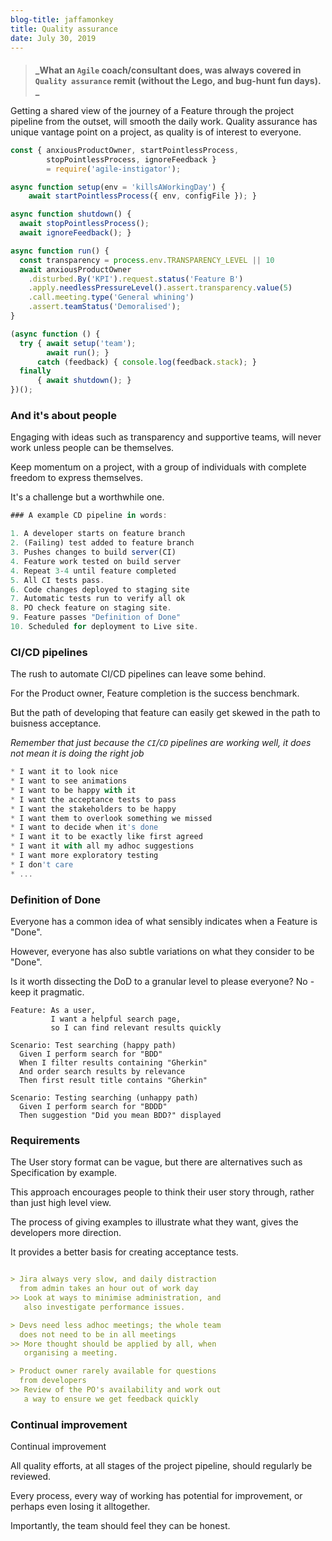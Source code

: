 ```yaml
---
blog-title: jaffamonkey
title: Quality assurance
date: July 30, 2019
---
```



####

> **_What an `Agile` coach/consultant does, was always covered in `Quality assurance` remit (without the Lego, and bug-hunt fun days). _**

Getting a shared view of the journey of a Feature through the project pipeline from the outset, will smooth the daily work. Quality assurance has unique vantage point on a project, as quality is of interest to everyone.

<CodeWave>

```jsx
const { anxiousProductOwner, startPointlessProcess, 
        stopPointlessProcess, ignoreFeedback }
        = require('agile-instigator');

async function setup(env = 'killsAWorkingDay') {
    await startPointlessProcess({ env, configFile }); }

async function shutdown() {
  await stopPointlessProcess();
  await ignoreFeedback(); }

async function run() {
  const transparency = process.env.TRANSPARENCY_LEVEL || 10
  await anxiousProductOwner
    .disturbed.By('KPI').request.status('Feature B') 
    .apply.needlessPressureLevel().assert.transparency.value(5)
    .call.meeting.type('General whining')
    .assert.teamStatus('Demoralised');
}

(async function () {
  try { await setup('team');
        await run(); } 
      catch (feedback) { console.log(feedback.stack); } 
  finally 
      { await shutdown(); }
})();
```

### And it's about people

Engaging with ideas such as transparency and supportive teams, will never work unless people can be themselves.

Keep momentum on a project, with a group of individuals with complete freedom to express themselves.

It's a challenge but a worthwhile one.

```jsx
### A example CD pipeline in words:

1. A developer starts on feature branch
2. (Failing) test added to feature branch
3. Pushes changes to build server(CI)
4. Feature work tested on build server
4. Repeat 3-4 until feature completed
5. All CI tests pass.
6. Code changes deployed to staging site
7. Automatic tests run to verify all ok
8. PO check feature on staging site.
9. Feature passes "Definition of Done"
10. Scheduled for deployment to Live site.
```

### CI/CD pipelines

The rush to automate CI/CD pipelines can leave some behind.

For the Product owner, Feature completion is the success benchmark.

But the path of developing that feature can easily get skewed in the path to buisness acceptance.

_Remember that just because the `CI`/`CD` pipelines are working well, it does not mean it is doing the right job_ 

```jsx
* I want it to look nice
* I want to see animations
* I want to be happy with it
* I want the acceptance tests to pass
* I want the stakeholders to be happy
* I want them to overlook something we missed
* I want to decide when it's done
* I want it to be exactly like first agreed
* I want it with all my adhoc suggestions
* I want more exploratory testing
* I don't care
* ...
```

### Definition of Done

Everyone has a common idea of what sensibly indicates when a Feature is "Done".

However, everyone has also subtle variations on what they consider to be "Done".

Is it worth dissecting the DoD to a granular level to please everyone? No - keep it pragmatic.

```gherkin
Feature: As a user, 
         I want a helpful search page, 
         so I can find relevant results quickly
  
Scenario: Test searching (happy path)
  Given I perform search for "BDD" 
  When I filter results containing "Gherkin"
  And order search results by relevance
  Then first result title contains "Gherkin"

Scenario: Testing searching (unhappy path)
  Given I perform search for "BDDD" 
  Then suggestion "Did you mean BDD?" displayed
```

### Requirements

The User story format can be vague, but there are alternatives such as Specification by example.

This approach encourages people to think their user story through, rather than just high level view.

The process of giving examples to illustrate what they want, gives the developers more direction. 

It provides a better basis for creating acceptance tests.

```markdown

> Jira always very slow, and daily distraction
  from admin takes an hour out of work day
>> Look at ways to minimise administration, and
   also investigate performance issues.

> Devs need less adhoc meetings; the whole team
  does not need to be in all meetings
>> More thought should be applied by all, when 
   organising a meeting.

> Product owner rarely available for questions 
  from developers
>> Review of the PO's availability and work out 
   a way to ensure we get feedback quickly
```

### Continual improvement

Continual improvement

All quality efforts, at all stages of the project pipeline, should regularly be reviewed.

Every process, every way of working has potential for improvement, or perhaps even losing it alltogether.

Importantly, the team should feel they can be honest.

</CodeWave>
